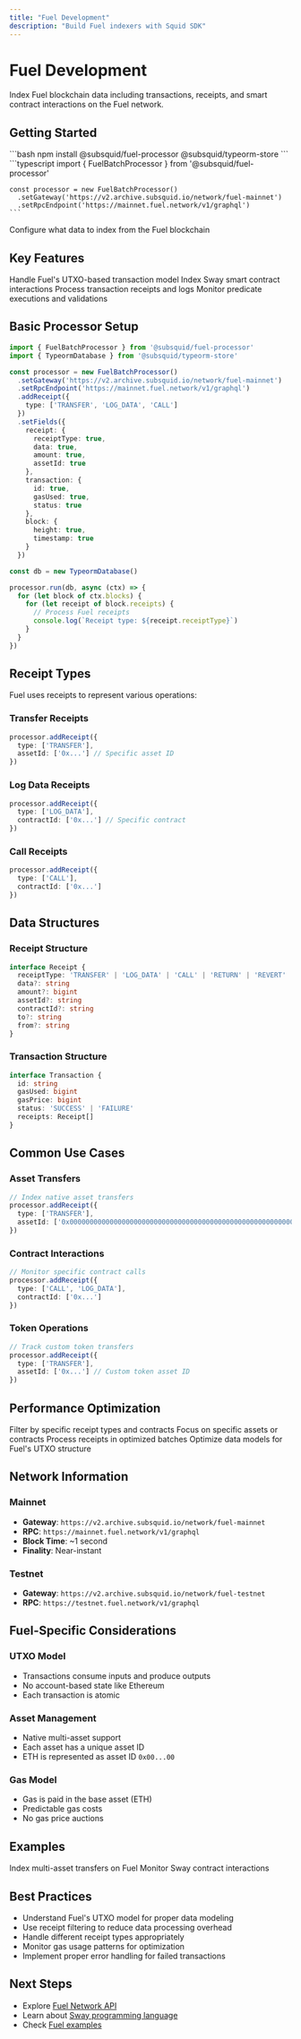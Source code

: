 ```yaml
---
title: "Fuel Development"
description: "Build Fuel indexers with Squid SDK"
---
```


# Fuel Development

Index Fuel blockchain data including transactions, receipts, and smart contract interactions on the Fuel network.

## Getting Started

<Steps>
  <Step title="Install Dependencies">
    ```bash
    npm install @subsquid/fuel-processor @subsquid/typeorm-store
    ```
  </Step>
  
  <Step title="Configure Processor">
    ```typescript
    import { FuelBatchProcessor } from '@subsquid/fuel-processor'
    
    const processor = new FuelBatchProcessor()
      .setGateway('https://v2.archive.subsquid.io/network/fuel-mainnet')
      .setRpcEndpoint('https://mainnet.fuel.network/v1/graphql')
    ```
  </Step>
  
  <Step title="Add Data Sources">
    Configure what data to index from the Fuel blockchain
  </Step>
</Steps>

## Key Features

<CardGroup cols={2}>
  <Card title="UTXO Model" icon="coins">
    Handle Fuel's UTXO-based transaction model
  </Card>
  <Card title="Sway Contracts" icon="code">
    Index Sway smart contract interactions
  </Card>
  <Card title="Receipts" icon="receipt">
    Process transaction receipts and logs
  </Card>
  <Card title="Predicates" icon="function">
    Monitor predicate executions and validations
  </Card>
</CardGroup>

## Basic Processor Setup

```typescript
import { FuelBatchProcessor } from '@subsquid/fuel-processor'
import { TypeormDatabase } from '@subsquid/typeorm-store'

const processor = new FuelBatchProcessor()
  .setGateway('https://v2.archive.subsquid.io/network/fuel-mainnet')
  .setRpcEndpoint('https://mainnet.fuel.network/v1/graphql')
  .addReceipt({
    type: ['TRANSFER', 'LOG_DATA', 'CALL']
  })
  .setFields({
    receipt: {
      receiptType: true,
      data: true,
      amount: true,
      assetId: true
    },
    transaction: {
      id: true,
      gasUsed: true,
      status: true
    },
    block: {
      height: true,
      timestamp: true
    }
  })

const db = new TypeormDatabase()

processor.run(db, async (ctx) => {
  for (let block of ctx.blocks) {
    for (let receipt of block.receipts) {
      // Process Fuel receipts
      console.log(`Receipt type: ${receipt.receiptType}`)
    }
  }
})
```

## Receipt Types

Fuel uses receipts to represent various operations:

### Transfer Receipts
```typescript
processor.addReceipt({
  type: ['TRANSFER'],
  assetId: ['0x...'] // Specific asset ID
})
```

### Log Data Receipts
```typescript
processor.addReceipt({
  type: ['LOG_DATA'],
  contractId: ['0x...'] // Specific contract
})
```

### Call Receipts
```typescript
processor.addReceipt({
  type: ['CALL'],
  contractId: ['0x...']
})
```

## Data Structures

### Receipt Structure
```typescript
interface Receipt {
  receiptType: 'TRANSFER' | 'LOG_DATA' | 'CALL' | 'RETURN' | 'REVERT'
  data?: string
  amount?: bigint
  assetId?: string
  contractId?: string
  to?: string
  from?: string
}
```

### Transaction Structure
```typescript
interface Transaction {
  id: string
  gasUsed: bigint
  gasPrice: bigint
  status: 'SUCCESS' | 'FAILURE'
  receipts: Receipt[]
}
```

## Common Use Cases

### Asset Transfers
```typescript
// Index native asset transfers
processor.addReceipt({
  type: ['TRANSFER'],
  assetId: ['0x0000000000000000000000000000000000000000000000000000000000000000'] // ETH
})
```

### Contract Interactions
```typescript
// Monitor specific contract calls
processor.addReceipt({
  type: ['CALL', 'LOG_DATA'],
  contractId: ['0x...']
})
```

### Token Operations
```typescript
// Track custom token transfers
processor.addReceipt({
  type: ['TRANSFER'],
  assetId: ['0x...'] // Custom token asset ID
})
```

## Performance Optimization

<CardGroup cols={2}>
  <Card title="Receipt Filtering" icon="filter">
    Filter by specific receipt types and contracts
  </Card>
  <Card title="Asset Targeting" icon="target">
    Focus on specific assets or contracts
  </Card>
  <Card title="Batch Processing" icon="layer-group">
    Process receipts in optimized batches
  </Card>
  <Card title="Efficient Storage" icon="database">
    Optimize data models for Fuel's UTXO structure
  </Card>
</CardGroup>

## Network Information

### Mainnet
- **Gateway**: `https://v2.archive.subsquid.io/network/fuel-mainnet`
- **RPC**: `https://mainnet.fuel.network/v1/graphql`
- **Block Time**: ~1 second
- **Finality**: Near-instant

### Testnet
- **Gateway**: `https://v2.archive.subsquid.io/network/fuel-testnet`
- **RPC**: `https://testnet.fuel.network/v1/graphql`

## Fuel-Specific Considerations

### UTXO Model
- Transactions consume inputs and produce outputs
- No account-based state like Ethereum
- Each transaction is atomic

### Asset Management
- Native multi-asset support
- Each asset has a unique asset ID
- ETH is represented as asset ID `0x00...00`

### Gas Model
- Gas is paid in the base asset (ETH)
- Predictable gas costs
- No gas price auctions

## Examples

<CardGroup cols={2}>
  <Card title="Asset Transfers" href="https://github.com/subsquid-labs/fuel-asset-transfers">
    Index multi-asset transfers on Fuel
  </Card>
  <Card title="Contract Events" href="https://github.com/subsquid-labs/fuel-contract-events">
    Monitor Sway contract interactions
  </Card>
</CardGroup>

## Best Practices

- Understand Fuel's UTXO model for proper data modeling
- Use receipt filtering to reduce data processing overhead
- Handle different receipt types appropriately
- Monitor gas usage patterns for optimization
- Implement proper error handling for failed transactions

## Next Steps

- Explore [Fuel Network API](/en/sdk/fuel/network-api)
- Learn about [Sway programming language](https://docs.fuel.network/docs/sway/)
- Check [Fuel examples](https://github.com/subsquid-labs/fuel-examples)
